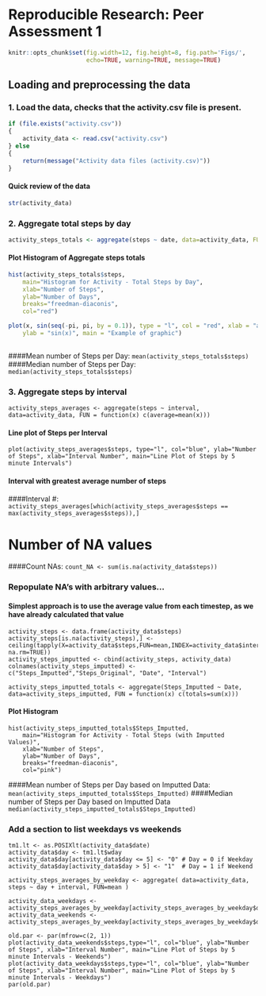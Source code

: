 # Reproducible Research: Peer Assessment 1
```r
knitr::opts_chunk$set(fig.width=12, fig.height=8, fig.path='Figs/',
                      echo=TRUE, warning=TRUE, message=TRUE)
```

## Loading and preprocessing the data
### 1. Load the data, checks that the activity.csv file is present.

```r
if (file.exists("activity.csv"))
{ 
	activity_data <- read.csv("activity.csv")
} else 
{
    return(message("Activity data files (activity.csv)"))
}
```
####    Quick review of the data
```r
str(activity_data)
```
### 2. Aggregate total steps by day

```r
activity_steps_totals <- aggregate(steps ~ date, data=activity_data, FUN = function(x) c(totals=sum(x))) 
```
####    Plot Histogram of Aggregate steps totals
```r
hist(activity_steps_totals$steps, 
	main="Histogram for Activity - Total Steps by Day", 
	xlab="Number of Steps", 
	ylab="Number of Days", 
	breaks="freedman-diaconis",
	col="red")
```
```r
plot(x, sin(seq(-pi, pi, by = 0.1)), type = "l", col = "red", xlab = "angle", 
    ylab = "sin(x)", main = "Example of graphic")
    
```

####Mean number of Steps per Day: `mean(activity_steps_totals$steps)`
####Median number of Steps per Day: `median(activity_steps_totals$steps)`

### 3. Aggregate steps by interval
```
activity_steps_averages <- aggregate(steps ~ interval, data=activity_data, FUN = function(x) c(average=mean(x))) 
```
#### Line plot of Steps per Interval
```
plot(activity_steps_averages$steps, type="l", col="blue", ylab="Number of Steps", xlab="Interval Number", main="Line Plot of Steps by 5 minute Intervals")
```

#### Interval with greatest average number of steps
####Interval #: `activity_steps_averages[which(activity_steps_averages$steps == max(activity_steps_averages$steps)),]`

# Number of NA values
####Count NAs: `count_NA <- sum(is.na(activity_data$steps))`

### Repopulate NA's with arbitrary values...
#### Simplest approach is to use the average value from each timestep, as we have already calculated that value
```
activity_steps <- data.frame(activity_data$steps)
activity_steps[is.na(activity_steps),] <- ceiling(tapply(X=activity_data$steps,FUN=mean,INDEX=activity_data$interval, na.rm=TRUE))
activity_steps_imputted <- cbind(activity_steps, activity_data)
colnames(activity_steps_imputted) <- c("Steps_Imputted","Steps_Original", "Date", "Interval")

activity_steps_imputted_totals <- aggregate(Steps_Imputted ~ Date, data=activity_steps_imputted, FUN = function(x) c(totals=sum(x))) 
```

#### Plot Histogram
```
hist(activity_steps_imputted_totals$Steps_Imputted, 
	main="Histogram for Activity - Total Steps (with Imputted Values)", 
	xlab="Number of Steps", 
	ylab="Number of Days", 
	breaks="freedman-diaconis",
	col="pink")
```	
####Mean number of Steps per Day based on Imputted Data: `mean(activity_steps_imputted_totals$Steps_Imputted)`
####Median number of Steps per Day based on Imputted Data `median(activity_steps_imputted_totals$Steps_Imputted)`


### Add a section to list weekdays vs weekends
```
tm1.lt <- as.POSIXlt(activity_data$date)
activity_data$day <- tm1.lt$wday
activity_data$day[activity_data$day <= 5] <- "0" # Day = 0 if Weekday
activity_data$day[activity_data$day > 5] <- "1"  # Day = 1 if Weekend

activity_steps_averages_by_weekday <- aggregate( data=activity_data, steps ~ day + interval, FUN=mean )

activity_data_weekdays <- activity_steps_averages_by_weekday[activity_steps_averages_by_weekday$day==0,]
activity_data_weekends <- activity_steps_averages_by_weekday[activity_steps_averages_by_weekday$day==1,]

old.par <- par(mfrow=c(2, 1))
plot(activity_data_weekends$steps,type="l", col="blue", ylab="Number of Steps", xlab="Interval Number", main="Line Plot of Steps by 5 minute Intervals - Weekends")
plot(activity_data_weekdays$steps,type="l", col="blue", ylab="Number of Steps", xlab="Interval Number", main="Line Plot of Steps by 5 minute Intervals - Weekdays")
par(old.par)
```
